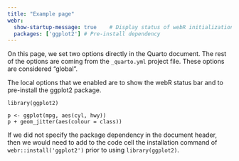 ```yaml
---
title: "Example page"
webr:  
  show-startup-message: true    # Display status of webR initialization
  packages: ['ggplot2'] # Pre-install dependency
---
```


On this page, we set two options directly in the Quarto document. The rest of the options are coming from the `_quarto.yml` project file. These options are considered "global".

The local options that we enabled are to show the webR status bar and to pre-install the ggplot2 package.

```webr-r
library(ggplot2)

p <- ggplot(mpg, aes(cyl, hwy))
p + geom_jitter(aes(colour = class))
```

:::callout-note
If we did not specify the package dependency in the document header, then we would need to add to the code cell the installation command of `webr::install('ggplot2')` prior to using `library(ggplot2)`.
:::